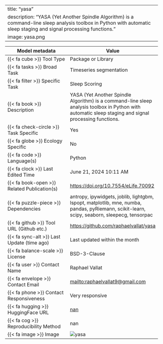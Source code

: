 
---
title: "yasa"
description: "YASA (Yet Another Spindle Algorithm) is a command-line sleep analysis toolbox in Python with automatic sleep staging and signal processing functions."
image: yasa.png
---

| Model metadata             | Value                               |
|----------------------------|------------------------------------|
| {{< fa cube >}} Tool Type | [Package or Library]{.tool_type .tool_type_pkglib} |
| {{< fa tasks >}} Broad Task | Timeseries segmentation |
| {{< fa filter >}} Specific Task | Sleep Scoring |
| {{< fa book >}} Description | YASA (Yet Another Spindle Algorithm) is a command-line sleep analysis toolbox in Python with automatic sleep staging and signal processing functions. |
| {{< fa check-circle >}} Task Specific | Yes |
| {{< fa globe >}} Ecology Specific | No |
| {{< fa code >}} Language(s) | Python |
| {{< fa clock >}} Last Edited Time | June 21, 2024 10:11 AM |
| {{< fa book-open >}} Related Publication(s) | [https://doi.org/10.7554/eLife.70092](https://doi.org/10.7554/eLife.70092) |
| {{< fa puzzle-piece >}} Dependencies | antropy, ipywidgets, joblib, lightgbm, lspopt, matplotlib, mne, numba, pandas, pyRiemann, scikit-learn, scipy, seaborn, sleepecg, tensorpac |
| {{< fa github >}} Tool URL (Github etc.) | [https://github.com/raphaelvallat/yasa](https://github.com/raphaelvallat/yasa) |
| {{< fa sync-alt >}} Last Update (time ago) | Last updated within the month |
| {{< fa balance-scale >}} License | BSD-3-Clause |
| {{< fa user >}} Contact Name | Raphael Vallat |
| {{< fa envelope >}} Contact Email | [mailto:raphaelvallat9@gmail.com](mailto:raphaelvallat9@gmail.com) |
| {{< fa phone >}} Contact Responsiveness | Very responsive |
| {{< fa hugging >}} HuggingFace URL | [nan](nan) |
| {{< fa cog >}} Reproducibility Method | nan |
| {{< fa image >}} Image | ![yasa](yasa.png) |
